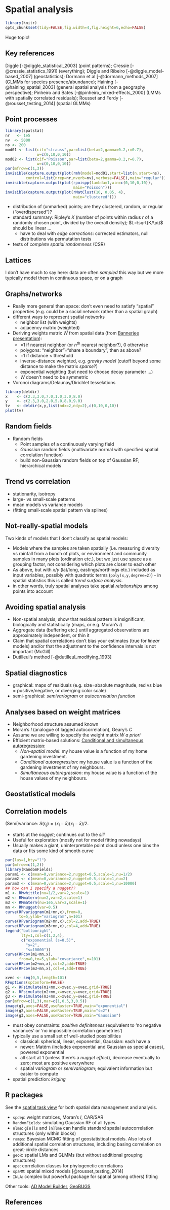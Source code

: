 Spatial analysis
=========================================

```r
library(knitr)
opts_chunk$set(tidy=FALSE,fig.width=4,fig.height=6,echo=FALSE)
```

Huge topic!

## Key references

Diggle [-@diggle_statistical_2003] (point patterns); Cressie [-@cressie_statistics_1991] (everything); Diggle and Ribeiro [-@diggle_model-based_2007] (geostatistics); Dormann et al [-@dormann_methods_2007] (GLMMs for species presence/abundance); Haining [-@haining_spatial_2003] (general spatial analysis from a geography perspective); Pinheiro and Bates [-@pinheiro_mixed-effects_2000] (LMMs with spatially correlated residuals); Rousset and Ferdy [-@rousset_testing_2014] (spatial GLMMs)

## Point processes
 
```r
library(spatstat)
nr   <- 1e5
nv  <- 5000
ns <- 200
mod01 <- list(cif="strauss",par=list(beta=2,gamma=0.2,r=0.7),
              w=c(0,10,0,10))
mod02 <- list(cif="Poisson",par=list(beta=2,gamma=0.2,r=0.7),
              w=c(0,10,0,10))
par(mfrow=c(1,3))
invisible(capture.output(plot(rmh(model=mod01,start=list(n.start=ns),
         control=list(nrep=nr,nverb=nv),verbose=FALSE),main="regular")))
invisible(capture.output(plot(rpoispp(lambda=1,win=c(0,10,0,10)),
                              main="Poisson")))
invisible(capture.output(plot(rMatClust(10, 0.05, 4),
                              main="clustered")))
```

* distribution of (unmarked) points; are they clustered, random, or regular ("overdispersed")?
* standard summary: Ripley's $K$ (number of points within radius $r$ of a randomly chosen point, divided by the overall density); $L=\sqrt{K/\pi}$ should be linear ...
    * have to deal with *edge corrections*: corrected estimators, null distributions via permutation tests   
* tests of *complete spatial randomness* (CSR)

## Lattices
I don't have much to say here: data are often *sampled* this way but we more typically model them in continuous space, or on a graph

## Graphs/networks

* Really more general than space: don't even need to satisfy "spatial" properties (e.g. could be a social network rather than a spatial graph)
* different ways to represent spatial networks
    * neighbor list (with weights)
    * adjacency matrix (weighted)
* Deriving weights matrix $W$ from spatial data  (from [Bannerjee presentation](http://www.unc.edu/~rls/s940/Areal.pdf)):
    * =1 if nearest neighbor (or $n^{\text{th}}$ nearest neighbor?), 0 otherwise
    * polygons: "neighbor"="share a boundary", then as above?
    * =1 if distance < threshold
    * inverse-distance weighted, e.g. *gravity model* (cutoff beyond some distance to make the matrix *sparse*?)
    * exponential weighting (but need to choose decay parameter ...)
    * $W$ doesn't need to be symmetric
* Voronoi diagrams/Delaunay/Dirichlet tesselations

```r
library(deldir)
x    <- c(2.3,3.0,7.0,1.0,3.0,8.0)
y    <- c(2.3,3.0,2.0,5.0,8.0,9.0)
tv   <- deldir(x,y,list(ndx=2,ndy=2),c(0,10,0,10))
plot(tv)
```


## Random fields
* Random fields
   * Point samples of a continuously varying field
   * *Gaussian* random fields (multivariate normal with specified spatial correlation function)
   * build non-Gaussian random fields on top of Gaussian RF; hierarchical models

## Trend vs correlation

* stationarity, isotropy
* large- vs small-scale patterns
* mean models vs variance models
* (fitting small-scale spatial pattern via splines)
   
## Not-really-spatial models

Two kinds of models that I don't classify as spatial models:

* Models where the samples are taken spatially (i.e. measuring diversity vs rainfall from a bunch of plots, or environment and community samples in many plots (ordination etc.), but we just use space as a grouping factor, not considering which plots are closer to each other
* As above, but with $x$/$y$ (lat/long, eastings/northings etc.) included as input
variables, possibly with quadratic terms (`poly(x,y,degree=2)`) - in spatial statistics this is called
*trend surface analysis*.
* in other words, truly spatial analyses take spatial *relationships* among points into account

## Avoiding spatial analysis

* Non-spatial analysis; show that residual pattern is insignificant, biologically and statistically (maps, or e.g. Moran's $I$)
* Aggregate data (buffering etc.) until aggregated observations are approximately independent, or thin it
* Claim that spatial correlations don't bias your estimates (true for *linear* models) and/or that the adjustment to the confidence intervals is not important (McGill)
* Dutilleul's method [-@dutilleul_modifying_1993]

## Spatial diagnostics

* graphical: maps of residuals (e.g. size=absolute magnitude, red vs blue = positive/negative, or diverging color scale)
* semi-graphical: *semivariogram* or *autocorrelation function*

## Analyses based on weight matrices

* Neighborhood structure assumed known
* Moran's $I$ (analogue of lagged autocorrelation), Geary's $C$
* Assume we are willing to specify the weight matrix $W$ *a priori*
* Efficient matrix-based solutions: [Conditional and simultaneous autoregression](http://stats.stackexchange.com/questions/277/spatial-statistics-models-car-vs-sar):
    * *Non-spatial model*: my house value is a function of my home gardening investment.
    * *Conditional autoregression*: my house value is a function of the gardening investment of my neighbours.
    * *Simultaneous autoregression*: my house value is a function of the house values of my neighbours.

## Geostatistical models

## Correlation models

(Semi)variance: $S(r_{ij})=(x_i-\bar x)(x_j-\bar x)/2$.

* starts at the *nugget*; continues out to the *sill*
* Useful for exploration (mostly not for model fitting nowadays)
* Usually makes a giant, uninterpretable point cloud
unless one bins the data or fits some kind of smooth curve

```r
par(las=1,bty="l")
par(mfrow=c(1,2))
library(RandomFields)
param1 <- c(mean=0,variance=2,nugget=0.5,scale=1,nu=1/2)
param2 <- c(mean=0,variance=2,nugget=0.5,scale=1,nu=2)
param3 <- c(mean=0,variance=2,nugget=0.5,scale=1,nu=10000)
## how can I specify a nugget??
m1 <- RMwhittle(nu=1/2,var=2,scale=1)
m2 <- RMmatern(nu=2,var=2,scale=1)
m3 <- RMmatern(nu=1e5,var=2,scale=1)
mn <- RMnugget(var=0.5)
curve(RFvariogram(m1+mn,x),from=0,
      to=5,ylab="variogram",n=101)
curve(RFvariogram(m2+mn,x),col=2,add=TRUE)
curve(RFvariogram(m3+mn,x),col=4,add=TRUE)
legend("bottomright",
       lty=1,col=c(1,2,4),
       c("exponential (s=0.5)",
         "s=2",
         "s=10000"))
curve(RFcov(m1+mn,x),
      from=0,to=5,ylab="covariance",n=101)
curve(RFcov(m2+mn,x),col=2,add=TRUE)
curve(RFcov(m3+mn,x),col=4,add=TRUE)
```

```r
xvec <- seq(0,5,length=101)
RFoptions(spConform=FALSE)
g1 <- RFsimulate(m1+mn,x=xvec,y=xvec,grid=TRUE)
g2 <- RFsimulate(m2+mn,x=xvec,y=xvec,grid=TRUE)
g3 <- RFsimulate(m3+mn,x=xvec,y=xvec,grid=TRUE)
par(mfrow=c(1,3),mar=c(1,0.5,3,0.5))
image(g1,axes=FALSE,useRaster=TRUE,main="exponential")
image(g2,axes=FALSE,useRaster=TRUE,main="s=2")
image(g3,axes=FALSE,useRaster=TRUE,main="Gaussian")
```

* must obey constraints: *positive definiteness* (equivalent to 'no negative variances' or 'no impossible correlation geometries')
* typically use a small set of well-studied possibilities
    * classical: spherical, linear, exponential, Gaussian: each have a
    * newer: Matérn (includes exponential and Gaussian as special cases), powered exponential
    * all start at 1 (unless there's a *nugget effect*), decrease eventually to zero; most are positive everywhere
    * spatial *variogram* or *semivariogram*; equivalent information but easier to compute

* spatial prediction: *kriging*

## R packages

See the [spatial task view](http://cran.r-project.org/web/views/Spatial.html) for both spatial data management and analysis.

* `spdep`: weight matrices, Moran's $I$, CAR/SAR
* `RandomFields`: simulating Gaussian RF of all types
* `nlme`: `g[n]ls` and `[n]lme` can handle standard spatial autocorrelation structures (only within blocks)
* `ramps`: Bayesian MCMC fitting of geostatistical models.  Also lots of additional spatial correlation structures, including basing correlation on great-circle distances                      
* `geoR`: spatial LMs and GLMMs (but without additional grouping structures)
* `ape`: correlation classes for phylogenetic correlations
* `spaMM`: spatial mixed models [@rousset_testing_2014]
* `INLA`: complex but powerful package for spatial (among others) fitting

Other tools: [AD Model Builder](http://www.admb-project.org/examples/spatial-models), [GeoBUGS](http://www.mrc-bsu.cam.ac.uk/software/bugs/thebugs-project-geobugs/)

## References
